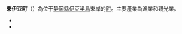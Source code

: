 {{日本町村|
自治體名=東伊豆|
町村=町|
圖像=[[File:Atagawa_Onsen_20111016.jpg|240px]]|
圖像說明=[[熱川溫泉|熱川溫泉]]街{{Infobox mapframe|frame-width=250|zoom=08}}|
町村章=|
日文原名=東伊豆町|
平假名=ひがしいずちょう|
羅馬字拼音=Higashiizu-chō|
都道府縣=靜岡縣|
支廳=|
郡=賀茂郡|
編號=22301-8|
面積=77.83|
邊界未定=|
人口=15,355|
統計時間=2003年|
自治體=[[伊東市|伊東市]]、[[伊豆市|伊豆市]]、[[河津町|河津町]]|
樹=[[河津櫻|河津櫻]]|
花=[[イソブキ|イソブキ]]|
其他象徵物=|
其他象徵=|
郵遞區號=413-0411|
所在地=賀茂郡東伊豆町稲取3354 |
電話號碼=557-95-1100|
外部連結=http://www.town.higashiizu.shizuoka.jp/ |
經度= |
緯度= |
地圖=[[File:Higashiizu_in_Shizuoka_Prefecture.png|250px]]|
參考資料= |
}}
'''東伊豆町'''（{{jpn|j=東伊豆町|hg=ひがしいずちょう|rm=Higashiizu chō|f=y}}）為位于[[静岡縣|静岡縣]][[伊豆半島|伊豆半島]]東岸的[[町|町]]。主要產業為漁業和觀光業。
*{{osmrelation-inline|4679110}}
* {{commonscat-inline|Higashiizu, Shizuoka}}
{{靜岡縣}}{{Authority control}}
{{coord|34|46|N|139|2|E|region:JP|display=title}}